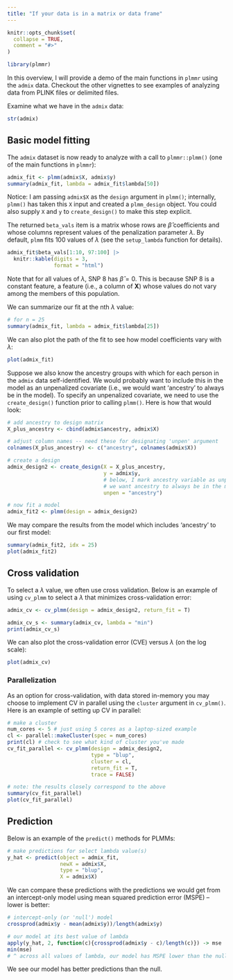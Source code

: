 ```yaml
---
title: "If your data is in a matrix or data frame"
---
```


```r
knitr::opts_chunk$set(
  collapse = TRUE,
  comment = "#>"
)
```

```r
library(plmmr)
```

In this overview, I will provide a demo of the main functions in `plmmr` using the `admix` data. Checkout the other vignettes to see examples of analyzing data from PLINK files or delimited files.

Examine what we have in the `admix` data: 

```r
str(admix)
```

## Basic model fitting 

The `admix` dataset is now ready to analyze with a call to `plmmr::plmm()` (one of the main functions in `plmmr`):

```r
admix_fit <- plmm(admix$X, admix$y)
summary(admix_fit, lambda = admix_fit$lambda[50])
```

Notice: I am passing `admix$X` as the `design` argument in `plmm()`; internally, `plmm()` has taken this `X` input and created a `plmm_design` object. You could also supply `X` and `y` to `create_design()` to make this step explicit. 

The returned `beta_vals` item is a matrix whose rows are $\hat\beta$ coefficients and whose columns represent values of the penalization parameter $\lambda$. By default, `plmm` fits 100 values of $\lambda$ (see the `setup_lambda` function for details). 

```r
admix_fit$beta_vals[1:10, 97:100] |> 
  knitr::kable(digits = 3,
               format = "html")
```

Note that for all values of $\lambda$, SNP 8 has $\hat \beta = 0$. This is because SNP 8 is a constant feature, a feature (i.e., a column of $\mathbf{X}$) whose values do not vary among the members of this population.

We can summarize our fit at the nth $\lambda$ value:  

```r
# for n = 25 
summary(admix_fit, lambda = admix_fit$lambda[25])
```

We can also plot the path of the fit to see how model coefficients vary with $\lambda$:

```r
plot(admix_fit)
```

Suppose we also know the ancestry groups with which for each person in the `admix` data self-identified. We would probably want to include this in the model as an unpenalized covariate (i.e., we would want 'ancestry' to always be in the model). To specify an unpenalized covariate, we need to use the `create_design()` function prior to calling `plmm()`. Here is how that would look: 

```r
# add ancestry to design matrix
X_plus_ancestry <- cbind(admix$ancestry, admix$X)

# adjust column names -- need these for designating 'unpen' argument
colnames(X_plus_ancestry) <- c("ancestry", colnames(admix$X))

# create a design
admix_design2 <- create_design(X = X_plus_ancestry,
                               y = admix$y,
                               # below, I mark ancestry variable as unpenalized
                               # we want ancestry to always be in the model
                               unpen = "ancestry")

# now fit a model 
admix_fit2 <- plmm(design = admix_design2)
```

We may compare the results from the model which includes 'ancestry' to our first model: 

```r
summary(admix_fit2, idx = 25)
plot(admix_fit2)
```

## Cross validation 

To select a $\lambda$ value, we often use cross validation. Below is an example of using `cv_plmm` to select a $\lambda$ that minimizes cross-validation error: 

```r

admix_cv <- cv_plmm(design = admix_design2, return_fit = T)

admix_cv_s <- summary(admix_cv, lambda = "min")
print(admix_cv_s)
```

We can also plot the cross-validation error (CVE) versus $\lambda$ (on the log scale):

```r
plot(admix_cv)
```

### Parallelization 

As an option for cross-validation, with data stored in-memory you may choose to implement CV in parallel using the `cluster` argument in `cv_plmm()`. Here is an example of setting up CV in parallel: 

```r
# make a cluster
num_cores <- 5 # just using 5 cores as a laptop-sized example
cl <- parallel::makeCluster(spec = num_cores)
print(cl) # check to see what kind of cluster you've made 
cv_fit_parallel <- cv_plmm(design = admix_design2,
                           type = "blup",
                           cluster = cl,
                           return_fit = T,
                           trace = FALSE) 

# note: the results closely correspond to the above
summary(cv_fit_parallel)
plot(cv_fit_parallel)
```


## Prediction

Below is an example of the `predict()` methods for PLMMs: 

```r
# make predictions for select lambda value(s)
y_hat <- predict(object = admix_fit,
                 newX = admix$X,
                 type = "blup",
                 X = admix$X)

```

We can compare these predictions with the predictions we would get from an intercept-only model using mean squared prediction error (MSPE) -- lower is better:

```r
# intercept-only (or 'null') model
crossprod(admix$y - mean(admix$y))/length(admix$y)

# our model at its best value of lambda
apply(y_hat, 2, function(c){crossprod(admix$y - c)/length(c)}) -> mse
min(mse)
# ^ across all values of lambda, our model has MSPE lower than the null model
```

We see our model has better predictions than the null.  
